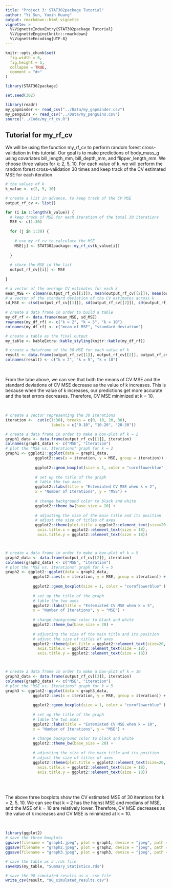 ```yaml
---
title: "Project 3: STAT302package Tutorial"
author: "Yi Sun, Yuxin Huang"
output: rmarkdown::html_vignette
vignette: >
  %\VignetteIndexEntry{STAT302package Tutorial}
  %\VignetteEngine{knitr::rmarkdown}
  %\VignetteEncoding{UTF-8}
---
```


```r
knitr::opts_chunk$set(
  fig.width = 6, 
  fig.height = 5, 
  collapse = TRUE,
  comment = "#>"
)
```

```r
library(STAT302package)

set.seed(302)
```

```r
library(readr)
my_gapminder <- read_csv("../Data/my_gapminder.csv")
my_penguins <- read_csv("../Data/my_penguins.csv")
source("../Code/my_rf_cv.R")
```
## Tutorial for my_rf_cv


We will be using the function my_rf_cv to perform random forest cross-validation
in this tutorial. Our goal is to make predictions of body_mass_g using covariates bill_length_mm, bill_depth_mm, and flipper_length_mm. We choose three values for k: 2, 5, 10. For each
value of k, we will perform the random forest cross-validation 30 times and keep track
of the CV estimated MSE for each iteration.
<br>
```r
# the values of k
k_value <- c(2, 5, 10)

# create a list in advance, to keep track of the CV MSE
output_rf_cv <- list()

for (i in 1:length(k_value)) {
  # keep track of MSE for each iteration of the total 30 iterations
  MSE <- c(1:30)
  
  for (j in 1:30) {
    
    # use my_rf_cv to calculate the MSE
    MSE[j] <- STAT302package::my_rf_cv(k_value[i])
    
  }
  
  # store the MSE in the list
  output_rf_cv[[i]] <- MSE
 
}

# a vector of the average CV estimates for each k
mean_MSE <- c(mean(output_rf_cv[[1]]), mean(output_rf_cv[[2]]), mean(output_rf_cv[[3]]))
# a vector of the standard deviation of the CV estimates across k                  
sd_MSE <- c(sd(output_rf_cv[[1]]), sd(output_rf_cv[[2]]), sd(output_rf_cv[[3]]))
                                       
# create a data frame in order to build a table
my_df_rf <- data.frame(mean_MSE, sd_MSE)
rownames(my_df_rf) <- c("k = 2", "k = 5", "k = 10")
colnames(my_df_rf) <- c("mean of MSE", "standard deviation")

# create a table as the final output
my_table <- kableExtra::kable_styling(knitr::kable(my_df_rf))

# create a dataframe of the 30 MSE for each value of k
result <- data.frame(output_rf_cv[[1]], output_rf_cv[[2]], output_rf_cv[[3]])
colnames(result) <- c("k = 2", "k = 5", "k = 10")


```

<br>

From the tabe above, we can see that both the means of CV MSE and the standard deviations of CV MSE
decrease as the value of k increases. This is because when the value of k increases, our predictions get 
more accurate and the test errors decreases. Therefore, CV MSE minimized at k = 10.

<br>

```r

# create a vector representing the 30 iterations
iteration <-  cut(c(1:30), breaks = c(0, 10, 20, 30), 
                    labels = c("0-10", "10-20", "20-30"))

# create a data frame in order to make a box-plot of k = 2
graph1_data <- data.frame(output_rf_cv[[1]], iteration)
colnames(graph1_data) <- c("MSE", "iteration")
# plot the "MSE vs. Iterations" graph for k = 2
graph1 <- ggplot2::ggplot(data = graph1_data, 
             ggplot2::aes(x = iteration, y = MSE, group = iteration)) +
  
             ggplot2::geom_boxplot(size = 1, color = "cornflowerblue" ) +
    
             # set up the title of the graph
             # lable the two axes
             ggplot2::labs(title = "Estemiated CV MSE when k = 2",
             x = "Number of Iterations", y = "MSE") +
    
             # change background color to black and white
             ggplot2::theme_bw(base_size = 20) +
  
             # adjusting the size of the main title and its position
             # adjust the size of titles of axes
             ggplot2::theme(plot.title = ggplot2::element_text(size=20, hjust = 0.5), 
              axis.title.x = ggplot2::element_text(size = 18),
              axis.title.y = ggplot2::element_text(size = 18))



# create a data frame in order to make a box-plot of k = 5
graph2_data <- data.frame(output_rf_cv[[2]], iteration)
colnames(graph2_data) <- c("MSE", "iteration")
# plot the "MSE vs. Iterations" graph for k = 5
graph2 <- ggplot2::ggplot(data = graph2_data, 
            ggplot2::aes(x = iteration, y = MSE, group = iteration)) +
  
            ggplot2::geom_boxplot(size = 1, color = "cornflowerblue" ) +
    
            # set up the title of the graph
            # lable the two axes
            ggplot2::labs(title = "Estemiated CV MSE when k = 5",
            x = "Number of Iterations", y = "MSE") +
    
            # change background color to black and white
            ggplot2::theme_bw(base_size = 20) +
  
            # adjusting the size of the main title and its position
            # adjust the size of titles of axes
            ggplot2::theme(plot.title = ggplot2::element_text(size=20, hjust = 0.5), 
              axis.title.x = ggplot2::element_text(size = 18),
              axis.title.y = ggplot2::element_text(size = 18))



# create a data frame in order to make a box-plot of k = 10
graph3_data <- data.frame(output_rf_cv[[3]], iteration)
colnames(graph3_data) <- c("MSE", "iteration")
# plot the "MSE vs. Iterations" graph for k = 5
graph3 <- ggplot2::ggplot(data = graph3_data, 
            ggplot2::aes(x = iteration, y = MSE, group = iteration)) +
  
            ggplot2::geom_boxplot(size = 1, color = "cornflowerblue" ) +
    
            # set up the title of the graph
            # lable the two axes
            ggplot2::labs(title = "Estemiated CV MSE when k = 10",
            x = "Number of Iterations", y = "MSE") +
    
            # change background color to black and white
            ggplot2::theme_bw(base_size = 20) +
  
            # adjusting the size of the main title and its position
            # adjust the size of titles of axes
            ggplot2::theme(plot.title = ggplot2::element_text(size=20, hjust = 0.5), 
              axis.title.x = ggplot2::element_text(size = 18),
              axis.title.y = ggplot2::element_text(size = 18))

```
<br>
<br>

The above three boxplots show the CV estimated MSE of 30 iterations for k = 2, 5, 10.
We can see that k = 2 has the highst MSE and medians of MSE, and the MSE of k = 10 are 
relatively lower. Therefore, CV MSE decreases as the value of k increases and CV MSE is 
minimized at k = 10.

<br>

```r
library(ggplot2)
# save the three boxplots
ggsave(filename = "graph1.jpeg", plot = graph1, device = "jpeg", path = "../Output/Figures")
ggsave(filename = "graph2.jpeg", plot = graph2, device = "jpeg", path = "../Output/Figures")
ggsave(filename = "graph3.jpeg", plot = graph3, device = "jpeg", path = "../Output/Figures")


```

```r

# save the table as a .rds file
saveRDS(my_table, "Summary_Statistics.rds")


```


```r
# save the 90 simulated results as a .csv file 
write_csv(result, "90_simulated_results.csv")
```
